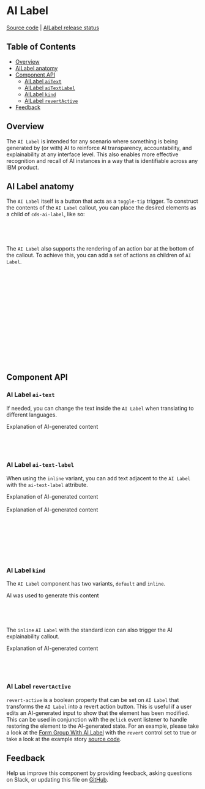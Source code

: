 
<Meta of={AILabelStories} />

# AI Label

[Source code](https://github.com/carbon-design-system/carbon/tree/main/packages/web-components/src/components/ai-label)
|
[AILabel release status](https://airtable.com/appCAqlGVN8tRUbAp/shr71ZyLlIGORz3Vh/tblHqPusgkK8hIeHo)

## Table of Contents

- [Overview](#overview)
- [AILabel anatomy](#ai-label-anatomy)
- [Component API](#component-api)
  - [AILabel `aiText`](#ai-label-ai-text)
  - [AILabel `aiTextLabel`](#ai-label-ai-text-label)
  - [AILabel `kind`](#ai-label-kind)
  - [AILabel `revertActive`](#ai-label-revertactive)
- [Feedback](#feedback)

## Overview

The `AI Label` is intended for any scenario where something is being generated
by (or with) AI to reinforce AI transparency, accountability, and explainability
at any interface level. This also enables more effective recognition and recall
of AI instances in a way that is identifiable across any IBM product.

<Canvas of={AILabelStories.Default} />

## AI Label anatomy

The `AI Label` itself is a button that acts as a `toggle-tip` trigger. To
construct the contents of the `AI Label` callout, you can place the desired
elements as a child of `cds-ai-label`, like so:

```jsx
<cds-ai-label>
  {Content Here}
</cds-ai-label>
```

The `AI Label` also supports the rendering of an action bar at the bottom of the
callout. To achieve this, you can add a set of actions as children of
`AI Label`.

```jsx
<cds-ai-label>
  {Content Here}
  <cds-icon-button kind="ghost" slot="actions" size="lg">
    ${View16({ slot: 'icon' })}
    <span slot="tooltip-content"> View </span>
  </cds-icon-button>
  <cds-icon-button kind="ghost" slot="actions" size="lg">
    ${FolderOpen16({ slot: 'icon' })}
    <span slot="tooltip-content"> Open folder</span>
  </cds-icon-button>
  <cds-icon-button kind="ghost" slot="actions" size="lg">
    ${Folders16({ slot: 'icon' })}
    <span slot="tooltip-content"> Folders </span>
  </cds-icon-button>
  <cds-ai-label-action-button>View details</cds-ai-label-action-button>
</cds-ai-label>
```

## Component API

<ArgTypes of="cds-ai-label" />

### AI Label `ai-text`

If needed, you can change the text inside the `AI Label` when translating to
different languages.

<div style={{ display: 'flex', alignItems: 'left' }}>
  <cds-ai-label ai-text="IA">
    <div slot="body-text">Explanation of AI-generated content</div>
  </cds-ai-label>
</div>

```html
<cds-ai-label ai-text="IA">
  <div slot="body-text">Explanation of AI-generated content</div>
</cds-ai-label>
```

### AI Label `ai-text-label`

When using the `inline` variant, you can add text adjacent to the `AI Label`
with the `ai-text-label` attribute.

<div style={{ display: 'flex', alignItems: 'left' }}>
  <cds-ai-label kind="inline" ai-text-label="Text goes here">
    <div slot="body-text">Explanation of AI-generated content</div>
  </cds-ai-label>
</div>
<br />
<div style={{ display: 'flex', alignItems: 'left' }}>
  <cds-ai-label kind="inline">
    <div slot="body-text">Explanation of AI-generated content</div>
  </cds-ai-label>
</div>

```html
<cds-ai-label kind="inline" ai-text-label="Text goes here">
  <div slot="body-text">Explanation of AI-generated content</div>
</cds-ai-label>

<cds-ai-label kind="inline">
  <div slot="body-text">Explanation of AI-generated content</div>
</cds-ai-label>
```

### AI Label `kind`

The `AI Label` component has two variants, `default` and `inline`.

<div style={{ display: 'flex', alignItems: 'left' }}>
  <cds-ai-label size="xs">
    <div slot="body-text">AI was used to generate this content</div>
  </cds-ai-label>
</div>

```html
<cds-ai-label size="xs">
  <div slot="body-text">AI was used to generate this content</div>
</cds-ai-label>
```

The `inline` `AI Label` with the standard icon can also trigger the AI
explainability callout.

<div style={{ display: 'flex', alignItems: 'left' }}>
  <cds-ai-label kind="inline" ai-text-label="Text goes here" size="xs">
    <div slot="body-text">Explanation of AI-generated content</div>
  </cds-ai-label>
</div>

```html
<cds-ai-label kind="inline" ai-text-label="Text goes here" size="xs">
  <div slot="body-text">Explanation of AI-generated content</div>
</cds-ai-label>
```

### AI Label `revertActive`

`revert-active` is a boolean property that can be set on `AI Label` that
transforms the `AI Label` into a revert action button. This is useful if a user
edits an AI-generated input to show that the element has been modified. This can
be used in conjunction with the `@click` event listener to handle restoring the
element to the AI-generated state. For an example, please take a look at the
[Form Group With AI Label](https://web-components.carbondesignsystem.com/?path=/story/components-form-group--with-ai-label)
with the `revert` control set to true or take a look at the example story
[source code](https://github.com/carbon-design-system/carbon/blob/main/packages/web-components/src/components/form-group/form-group.stories.ts).

## Feedback

Help us improve this component by providing feedback, asking questions on Slack,
or updating this file on
[GitHub](https://github.com/carbon-design-system/carbon/edit/main/packages/web-components/src/components/ai-label/ai-label.mdx).

